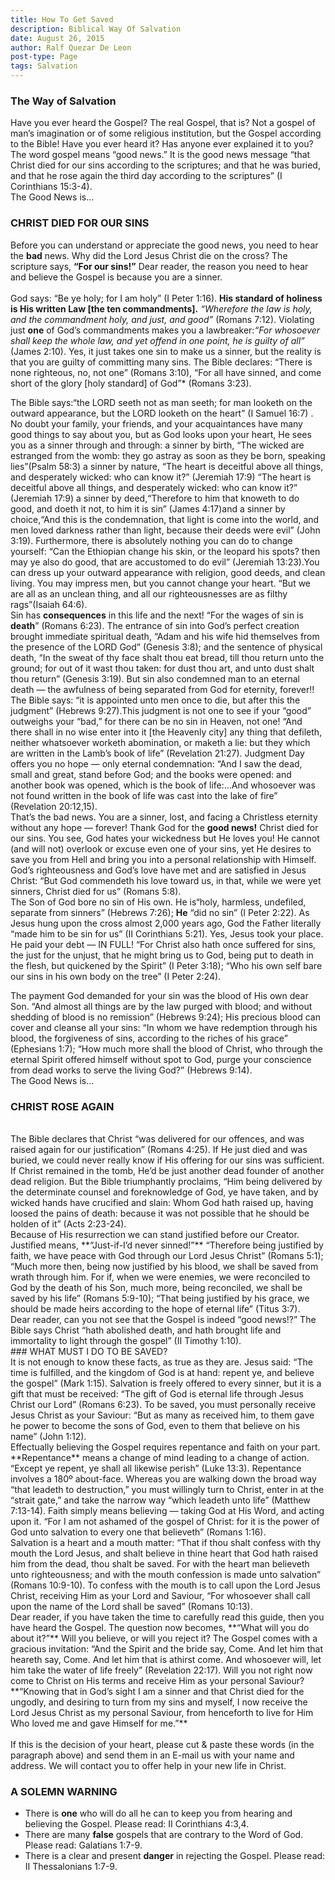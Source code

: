```yaml
---
title: How To Get Saved
description: Biblical Way Of Salvation 
date: August 26, 2015
author: Ralf Quezar De Leon
post-type: Page
tags: Salvation
---
```


### The Way of Salvation ###

Have you ever heard the Gospel? The real Gospel, that is? Not a gospel of man’s imagination or of some religious institution, but the Gospel according to the Bible! Have you ever heard it? Has anyone ever explained it to you?
\
The word gospel means “good news.” It is the good news message “that Christ died for our sins according to the scriptures; and that he was buried, and that he rose again the third day according to the scriptures” (I Corinthians 15:3-4).
\
The Good News is…

### CHRIST DIED FOR OUR SINS

Before you can understand or appreciate the good news, you need to hear the **bad** news. Why did the Lord Jesus Christ die on the cross? The scripture says, **“For our sins!”** Dear reader, the reason you need to hear and believe the Gospel is because you are a sinner.
\
\
God says: <SpanItalic>“Be ye holy; for I am holy” (I Peter 1:16)</SpanItalic>. **His standard of holiness is His written Law [the ten commandments].** <SpanItalic>*“Wherefore the law is holy, and the commandment holy, and just, and good”* (Romans 7:12).</SpanItalic> Violating just **one** of God’s commandments makes you a lawbreaker:<SpanItalic>*“For whosoever shall keep the whole law, and yet offend in one point, he is guilty of all”* (James 2:10).</SpanItalic>  Yes, it just takes one sin to make us a sinner, but the reality is that you are guilty of committing many sins. The Bible declares: <SpanItalic>“There is none righteous, no, not one” (Romans 3:10), “For all have sinned, and come short of the glory [holy standard] of God”* (Romans 3:23).</SpanItalic>
<br />

The Bible says:<SpanItalic>“the LORD seeth not as man seeth; for man looketh on the outward appearance, but the LORD looketh on the heart” (I Samuel 16:7)</SpanItalic> . No doubt your family, your friends, and your acquaintances have many good things to say about you, but as God looks upon your heart, He sees you as a sinner through and through: a sinner by birth, <SpanItalic>“The wicked are estranged from the womb: they go astray as soon as they be born, speaking lies”(Psalm 58:3)</SpanItalic> a sinner by nature, <SpanItalic>“The heart is deceitful above all things, and desperately wicked: who can know it?” (Jeremiah 17:9) “The heart is deceitful above all things, and desperately wicked: who can know it?” (Jeremiah 17:9)</SpanItalic> a sinner by deed,<SpanItalic>“Therefore to him that knoweth to do good, and doeth it not, to him it is sin” (James 4:17)</SpanItalic>and a sinner by choice,<SpanItalic>“And this is the condemnation, that light is come into the world, and men loved darkness rather than light, because their deeds were evil” (John 3:19).</SpanItalic>  Furthermore, there is absolutely nothing you can do to change yourself: <SpanItalic>“Can the Ethiopian change his skin, or the leopard his spots? then may ye also do good, that are accustomed to do evil” (Jeremiah 13:23).</SpanItalic>You can dress up your outward appearance with religion, good deeds, and clean living. You may impress men, but you cannot change your heart. <SpanItalic>“But we are all as an unclean thing, and all our righteousnesses are as filthy rags”(Isaiah 64:6).</SpanItalic>
<br />
Sin has **consequences** in this life and the next! <SpanItalic>“For the wages of sin is **death**” (Romans 6:23)</SpanItalic>. The entrance of sin into God’s perfect creation brought immediate spiritual death, <SpanItalic>“Adam and his wife hid themselves from the presence of the LORD God” (Genesis 3:8);</SpanItalic> and the sentence of physical death, <SpanItalic>“In the sweat of thy face shalt thou eat bread, till thou return unto the ground; for out of it wast thou taken: for dust thou art, and unto dust shalt thou return” (Genesis 3:19).</SpanItalic> But sin also condemned man to an eternal death — the awfulness of being separated from God for eternity, forever!! The Bible says: <SpanItalic>“it is appointed unto men once to die, but after this the judgment” (Hebrews 9:27).</SpanItalic>This judgment is not one to see if your “good” outweighs your “bad,” for there can be no sin in Heaven, not one! <SpanItalic>“And there shall in no wise enter into it [the Heavenly city] any thing that defileth, neither whatsoever worketh abomination, or maketh a lie: but they which are written in the Lamb’s book of life” (Revelation 21:27)</SpanItalic>. Judgment Day offers you no hope — only eternal condemnation: <SpanItalic>“And I saw the dead, small and great, stand before God; and the books were opened: and another book was opened, which is the book of life:…And whosoever was not found written in the book of life was cast into the lake of fire” (Revelation 20:12,15).</SpanItalic>
<br />
That’s the bad news. You are a sinner, lost, and facing a Christless eternity without any hope — forever! Thank God for the **good news!** Christ died for our sins. You see, God hates your wickedness but He loves you! He cannot (and will not) overlook or excuse even one of your sins, yet He desires to save you from Hell and bring you into a personal relationship with Himself. God’s righteousness and God’s love have met and are satisfied in Jesus Christ: <SpanItalic>“But God commendeth his love toward us, in that, while we were yet sinners, Christ died for us” (Romans 5:8).</SpanItalic>
<br />
The Son of God bore no sin of His own. He is<SpanItalic>“holy, harmless, undefiled, separate from sinners” (Hebrews 7:26); **He** “did no sin” (I Peter 2:22).</SpanItalic>  As Jesus hung upon the cross almost 2,000 years ago, God the Father literally <SpanItalic>“made him to be sin for us” (II Corinthians 5:21). </SpanItalic>Yes, Jesus took your place. He paid your debt — IN FULL! <SpanItalic>“For Christ also hath once suffered for sins, the just for the unjust, that he might bring us to God, being put to death in the flesh, but quickened by the Spirit” (I Peter 3:18); “Who his own self bare our sins in his own body on the tree” (I Peter 2:24).</SpanItalic>

The payment God demanded for your sin was the blood of His own dear Son. “And almost all things are by the law purged with blood; and without shedding of blood is no remission” (Hebrews 9:24); His precious blood can cover and cleanse all your sins: “In whom we have redemption through his blood, the forgiveness of sins, according to the riches of his grace” (Ephesians 1:7); “How much more shall the blood of Christ, who through the eternal Spirit offered himself without spot to God, purge your conscience from dead works to serve the living God?” (Hebrews 9:14).
<br />
The Good News is…
<br />
### CHRIST ROSE AGAIN
<br />
The Bible declares that Christ <SpanItalic>“was delivered for our offences, and was raised again for our justification” (Romans 4:25).</SpanItalic> If He just died and was buried, we could never really know if His offering for our sins was sufficient. If Christ remained in the tomb, He’d be just another dead founder of another dead religion. But the Bible triumphantly proclaims, <SpanItalic>“Him being delivered by the determinate counsel and foreknowledge of God, ye have taken, and by wicked hands have crucified and slain: Whom God hath raised up, having loosed the pains of death: because it was not possible that he should be holden of it” (Acts 2:23-24).</SpanItalic>
<br />
Because of His resurrection we can stand justified before our Creator. Justified means, **“Just-if-I’d never sinned!”** <SpanItalic>“Therefore being justified by faith, we have peace with God through our Lord Jesus Christ” (Romans 5:1); “Much more then, being now justified by his blood, we shall be saved from wrath through him. For if, when we were enemies, we were reconciled to God by the death of his Son, much more, being reconciled, we shall be saved by his life” (Romans 5:9-10); “That being justified by his grace, we should be made heirs according to the hope of eternal life” (Titus 3:7).</SpanItalic>
<br />
Dear reader, can you not see that the Gospel is indeed “good news!?” The Bible says Christ <SpanItalic>“hath abolished death, and hath brought life and immortality to light through the gospel” (II Timothy 1:10).</SpanItalic>
<br />
### WHAT MUST I DO TO BE SAVED?
<br />
It is not enough to know these facts, as true as they are. Jesus said:<SpanItalic> “The time is fulfilled, and the kingdom of God is at hand: repent ye, and believe the gospel” (Mark 1:15).</SpanItalic> Salvation is freely offered to every sinner, but it is a gift that must be received: <SpanItalic>“The gift of God is eternal life through Jesus Christ our Lord” (Romans 6:23).</SpanItalic> To be saved, you must personally receive Jesus Christ as your Saviour: <SpanItalic>“But as many as received him, to them gave he power to become the sons of God, even to them that believe on his name” (John 1:12).</SpanItalic>
<br />
Effectually believing the Gospel requires repentance and faith on your part. **Repentance** means a change of mind leading to a change of action. <SpanItalic>“Except ye repent, ye shall all likewise perish” (Luke 13:3).</SpanItalic> Repentance involves a 180º about-face. Whereas you are walking down the broad way <SpanItalic>“that leadeth to destruction,”</SpanItalic> you must willingly turn to Christ, enter in at the <SpanItalic>“strait gate,”</SpanItalic> and take the narrow way <SpanItalic>“which leadeth unto life” (Matthew 7:13-14).</SpanItalic> Faith simply means believing — taking God at His Word, and acting upon it. <SpanItalic>“For I am not ashamed of the gospel of Christ: for it is the power of God unto salvation to every one that believeth” (Romans 1:16).</SpanItalic>
<br />
Salvation is a heart and a mouth matter: <SpanItalic>“That if thou shalt confess with thy mouth the Lord Jesus, and shalt believe in thine heart that God hath raised him from the dead, thou shalt be saved. For with the heart man believeth unto righteousness; and with the mouth confession is made unto salvation” (Romans 10:9-10).</SpanItalic> To confess with the mouth is to call upon the Lord Jesus Christ, receiving Him as your Lord and Saviour, <SpanItalic>“For whosoever shall call upon the name of the Lord shall be saved” (Romans 10:13).</SpanItalic>
<br />
Dear reader, if you have taken the time to carefully read this guide, then you have heard the Gospel. The question now becomes, **“What will you do about it?”** Will you believe, or will you reject it? The Gospel comes with a gracious invitation: <SpanItalic>“And the Spirit and the bride say, Come. And let him that heareth say, Come. And let him that is athirst come. And whosoever will, let him take the water of life freely” (Revelation 22:17).</SpanItalic> Will you not right now come to Christ on His terms and receive Him as your personal Saviour?
<br />
<SpanItalic>**“Knowing that in God’s sight I am a sinner and that Christ died for the ungodly, and desiring to turn from my sins and myself, I now receive the Lord Jesus Christ as my personal Saviour, from henceforth to live for Him Who loved me and gave Himself for me.”**</SpanItalic>
<br />
<br />
If this is the decision of your heart, please cut & paste these words (in the paragraph above) and send them in an E-mail us with your name and address. We will contact you to offer help in your new life in Christ.

### A SOLEMN WARNING

- There is **one** who will do all he can to keep you from hearing and believing the Gospel. Please read: II Corinthians 4:3,4.
-	There are many **false** gospels that are contrary to the Word of God. Please read: Galatians 1:7-9.
- There is a clear and present **danger** in rejecting the Gospel. Please read: II Thessalonians 1:7-9.
